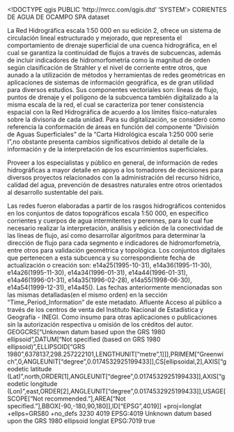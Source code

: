 <!DOCTYPE qgis PUBLIC 'http://mrcc.com/qgis.dtd' 'SYSTEM'>
<qgis version="3.36.3-Maidenhead">
  <identifier>CORIENTES DE AGUA DE OCAMPO</identifier>
  <parentidentifier></parentidentifier>
  <language>SPA</language>
  <type>dataset</type>
  <title>CORIENTES DE AGUA DE OCAMPO</title>
  <abstract>La Red Hidrográfica escala 1:50 000 en su edición 2, ofrece un sistema de circulación lineal estructurado y mejorado, que representa el comportamiento de drenaje superficial de una cuenca hidrográfica, en el cual se garantiza la continuidad de flujos a través de subcuencas, además de incluir indicadores de hidromorfometría como la magnitud de orden según clasificación de Strahler y el nivel de corriente entre otros, que aunado a la utilización de métodos y herramientas de redes geométricas en aplicaciones de sistemas de información geográfica, es de gran utilidad para diversos estudios. Sus componentes vectoriales son: líneas de flujo, puntos de drenaje y el polígono de la subcuenca también digitalizado a la misma escala de la red, el cual se caracteriza por tener consistencia espacial con la Red Hidrográfica de acuerdo a los límites físico-naturales sobre la divisoria de cada unidad. Para su digitalización, se consideró como referencia la conformación de áreas en función del componente "División de Aguas Superficiales" de la "Carta Hidrológica escala 1:250 000 serie I",no obstante presenta cambios significativos debido al detalle de la información y de la interpretación de los escurrimientos superficiales.

Proveer a los especialistas y público en general, de información de redes hidrográficas a mayor detalle en apoyo a los tomadores de decisiones para diversos proyectos relacionados con la administración del recurso hídrico, calidad del agua, prevención de desastres naturales entre otros orientados al desarrollo sustentable del país.

Las redes fueron elaboradas a partir de los rasgos hidrográficos contenidos en los conjuntos de datos topográficos escala 1:50 000, en específico corrientes y cuerpos de agua intermitentes y perennes, para lo cual fue necesario realizar la interpretación, análisis y edición de la conectividad de las líneas de flujo, así como desarrollar algoritmos para determinar la dirección de flujo para cada segmento e indicadores de hidromorfometría, entre otros para validación geométrica y topológica. Los conjuntos digitales que pertenecen a esta subcuenca y su correspondiente fecha de actualización o creación son: e14a25(1995-10-31), e14a36(1995-11-30), e14a26(1995-11-30), e14a34(1996-01-31), e14a44(1996-01-31), e14a46(1996-01-31), e14a35(1996-02-28), e14a55(1998-06-30), e14a54(1999-12-31), e14a45(). Las fechas anteriormente mencionadas son las mismas detalladas(en el mismo orden) en la sección "Time_Period_Information" de este metadato.</abstract>
  <keywords vocabulary="gmd:topicCategory">
    <keyword>Afluente</keyword>
  </keywords>
  <links/>
  <dates/>
  <fees></fees>
  <constraints type="Acceso">Acceso al público a través de los centros de venta del Instituto Nacional de Estadística y Geografía - INEGI. </constraints>
  <rights>Como insumo para otras aplicaciones o publicaciones sin la autorización respectiva u omisión de los créditos del autor.</rights>
  <encoding></encoding>
  <crs>
    <spatialrefsys nativeFormat="Wkt">
      <wkt>GEOGCRS["Unknown datum based upon the GRS 1980 ellipsoid",DATUM["Not specified (based on GRS 1980 ellipsoid)",ELLIPSOID["GRS 1980",6378137,298.257222101,LENGTHUNIT["metre",1]]],PRIMEM["Greenwich",0,ANGLEUNIT["degree",0.0174532925199433]],CS[ellipsoidal,2],AXIS["geodetic latitude (Lat)",north,ORDER[1],ANGLEUNIT["degree",0.0174532925199433]],AXIS["geodetic longitude (Lon)",east,ORDER[2],ANGLEUNIT["degree",0.0174532925199433]],USAGE[SCOPE["Not recommended."],AREA["Not specified."],BBOX[-90,-180,90,180]],ID["EPSG",4019]]</wkt>
      <proj4>+proj=longlat +ellps=GRS80 +no_defs</proj4>
      <srsid>3230</srsid>
      <srid>4019</srid>
      <authid>EPSG:4019</authid>
      <description>Unknown datum based upon the GRS 1980 ellipsoid</description>
      <projectionacronym>longlat</projectionacronym>
      <ellipsoidacronym>EPSG:7019</ellipsoidacronym>
      <geographicflag>true</geographicflag>
    </spatialrefsys>
  </crs>
  <extent/>
</qgis>
